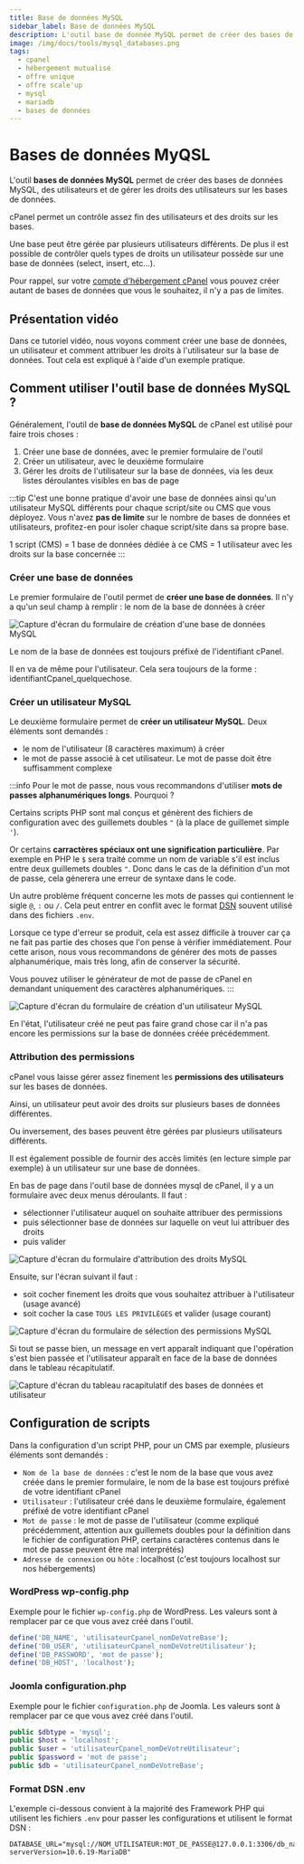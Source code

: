 ```yaml
---
title: Base de données MySQL
sidebar_label: Base de données MySQL
description: L'outil base de donnée MySQL permet de créer des bases de données MySQL, des utilisateurs MySQL et gérer les droits des utilisateurs sur les bases
image: /img/docs/tools/mysql_databases.png
tags:
  - cpanel
  - hébergement mutualisé
  - offre unique
  - offre scale'up
  - mysql
  - mariadb
  - bases de données
---
```


# Bases de données MyQSL

L'outil **bases de données MySQL** permet de créer des bases de données MySQL, des utilisateurs et de gérer les droits
des utilisateurs sur les bases de données.

cPanel permet un contrôle assez fin des utilisateurs et des droits sur les bases.

Une base peut être gérée par plusieurs utilisateurs différents.
De plus il est possible de contrôler quels types de droits un utilisateur possède sur une base de données
(select, insert, etc…).

Pour rappel, sur votre [compte d'hébergement cPanel](https://www.o2switch.fr/hebergement-illimite/) vous pouvez créer
autant de bases de données que vous le souhaitez, il n'y a pas de limites.

<PreviewToolCard tool='mysql_databases' />

## Présentation vidéo

Dans ce tutoriel vidéo, nous voyons comment créer une base de données, un utilisateur et comment attribuer les droits à l'utilisateur sur la base de données.
Tout cela est expliqué à l'aide d'un exemple pratique.

<YoutubeVideo id='cfuwHD2g4co' title="Comment gérer les bases de données sur cPanel ?"/>

## Comment utiliser l'outil base de données MySQL ?

Généralement, l'outil de **base de données MySQL** de cPanel est utilisé pour faire trois choses :
  1. Créer une base de données, avec le premier formulaire de l'outil
  2. Créer un utilisateur, avec le deuxième formulaire
  3. Gérer les droits de l'utilisateur sur la base de données, via les deux listes déroulantes visibles en bas de page

:::tip
C'est une bonne pratique d'avoir une base de données ainsi qu'un utilisateur MySQL différents pour chaque script/site
ou CMS que vous déployez. Vous n'avez **pas de limite** sur le nombre de bases de données et utilisateurs, profitez-en
pour isoler chaque script/site dans sa propre base.

1 script (CMS) = 1 base de données dédiée à ce CMS = 1 utilisateur avec les droits sur la base concernée
:::

### Créer une base de données

Le premier formulaire de l'outil permet de **créer une base de données**. Il n'y a qu'un seul champ à remplir : le nom
de la base de données à créer

<Image
    src="/img/docs/cpanel/bases-de-donnees/creer-base-donnees-mysql.png"
    title="Formulaire de création d'une base de données dans cPanel"
    caption="Formulaire de création d'une base de données MySQL"
    alt="Capture d'écran du formulaire de création d'une base de données MySQL"
/>

Le nom de la base de données est toujours préfixé de l'identifiant cPanel.

Il en va de même pour l'utilisateur. Cela sera toujours de la forme : identifiantCpanel_quelquechose.

### Créer un utilisateur MySQL

Le deuxième formulaire permet de **créer un utilisateur MySQL**. Deux éléments sont demandés :
  * le nom de l'utilisateur (8 caractères maximum) à créer
  * le mot de passe associé à cet utilisateur. Le mot de passe doit être suffisamment complexe

:::info
Pour le mot de passe, nous vous recommandons d'utiliser **mots de passes alphanumériques longs**. Pourquoi ?

Certains scripts PHP sont mal conçus et génèrent des fichiers de configuration avec des guillemets doubles `"`
(à la place de guillemet simple `'`).

Or certains **carractères spéciaux ont une signification particulière**. Par exemple en PHP le `$`
sera traité comme un nom de variable s'il est inclus entre deux guillemets doubles `"`. Donc dans le cas de la définition
d'un mot de passe, cela génerera une erreur de syntaxe dans le code.

Un autre problème fréquent concerne les mots de passes qui contiennent le sigle `@`, `:` ou `/`. Cela peut entrer en
conflit avec le format [DSN](https://fr.wikipedia.org/wiki/Data_Source_Name) souvent utilisé dans des fichiers `.env`.

Lorsque ce type d'erreur se produit, cela est assez difficile à trouver car ça ne fait pas partie des choses que
l'on pense à vérifier immédiatement. Pour cette arison, nous vous recommandons de générer des mots de passes
alphanumérique, mais très long, afin de conserver la sécurité.

Vous pouvez utiliser le générateur de mot de passe de cPanel en demandant uniquement des caractères alphanumériques.
:::

<Image
    src="/img/docs/cpanel/bases-de-donnees/creer-utilisateur-mysql.png"
    title="Formulaire de création d'un nouvel utilisateur MySQL"
    caption="Formulaire de création d'un utilisateur MySQL"
    alt="Capture d'écran du formulaire de création d'un utilisateur MySQL"
/>

En l'état, l'utilisateur créé ne peut pas faire grand chose car il n'a pas encore les permissions sur la base de données
créée précédemment.

### Attribution des permissions

cPanel vous laisse gérer assez finement les **permissions des utilisateurs** sur les bases de données.

Ainsi, un utilisateur peut avoir des droits sur plusieurs bases de données différentes.

Ou inversement, des bases peuvent être gérées par plusieurs utilisateurs différents.

Il est également possible de fournir des accès limités (en lecture simple par exemple) à un utilisateur sur une base de données.

En bas de page dans l'outil base de données mysql de cPanel, il y a un formulaire avec deux menus déroulants. Il faut :
  * sélectionner l'utilisateur auquel on souhaite attribuer des permissions
  * puis sélectionner base de données sur laquelle on veut lui attribuer des droits
  * puis valider

<Image
    src="/img/docs/cpanel/bases-de-donnees/attribution-droits-utilisateur-mysql.png"
    title="Formulaire d'attribuation des permissions MySQL à un utilisateur"
    caption="Formulaire pour attribuer les droits MySQL à un utilisateur sur une base de données"
    alt="Capture d'écran du formulaire d'attribution des droits MySQL"
/>

Ensuite, sur l'écran suivant il faut :
  * soit cocher finement les droits que vous souhaitez attribuer à l'utilisateur (usage avancé)
  * soit cocher la case `TOUS LES PRIVILÈGES` et valider (usage courant)

<Image
    src="/img/docs/cpanel/bases-de-donnees/permissions-mysql-utilisateur.png"
    title="Formulaire de sélection des permissions MySQL"
    caption="Sélection des droits qu'aura l'utilisateur sur la base de données"
    alt="Capture d'écran du formulaire de sélection des permissions MySQL"
/>

Si tout se passe bien, un message en vert apparaît indiquant que l'opération s'est bien passée et l'utilisateur
apparaît en face de la base de données dans le tableau récapitulatif.

<Image
    src="/img/docs/cpanel/bases-de-donnees/utilisateur-permission-base-donnnes.png"
    title="Tableau récapilatif des bases de données et utilisateurs"
    caption="L'utilisateur a bien les permissions sur la base de données"
    alt="Capture d'écran du tableau racapitulatif des bases de données et utilisateur"
/>

## Configuration de scripts

Dans la configuration d'un script PHP, pour un CMS par exemple, plusieurs éléments sont demandés :
  * `Nom de la base de données` : c'est le nom de la base que vous avez créée dans le premier formulaire, le nom de la base est toujours préfixé de votre identifiant cPanel
  * `Utilisateur` : l'utilisateur créé dans le deuxième formulaire, également préfixé de votre identifiant cPanel
  * `Mot de passe` : le mot de passe de l'utilisateur (comme expliqué précédemment, attention aux guillemets doubles pour la définition dans le fichier de configuration PHP, certains caractères contenus dans le mot de passe peuvent être mal interprétés)
  * `Adresse de connexion` ou `hôte` : localhost (c'est toujours localhost sur nos hébergements)


### WordPress wp-config.php

Exemple pour le fichier `wp-config.php` de WordPress. Les valeurs sont à remplacer par ce que vous avez créé dans l'outil.

```php title="wp-config.php"
define('DB_NAME', 'utilisateurCpanel_nomDeVotreBase');
define('DB_USER', 'utilisateurCpanel_nomDeVotreUtilisateur');
define('DB_PASSWORD', 'mot de passe');
define('DB_HOST', 'localhost');
```

### Joomla configuration.php

Exemple pour le fichier `configuration.php` de Joomla. Les valeurs sont à remplacer par ce que vous avez créé dans l'outil.

```php title="configuration.php"
public $dbtype = 'mysql';
public $host = 'localhost';
public $user = 'utilisateurCpanel_nomDeVotreUtilisateur';
public $password = 'mot de passe';
public $db = 'utilisateurCpanel_nomDeVotreBase';
```

### Format DSN .env

L'exemple ci-dessous convient à la majorité des Framework PHP qui utilisent les fichiers `.env` pour passer les
configurations et utilisent le format DSN :

```text title=".env"
DATABASE_URL="mysql://NOM_UTILISATEUR:MOT_DE_PASSE@127.0.0.1:3306/db_name?serverVersion=10.6.19-MariaDB"
```



